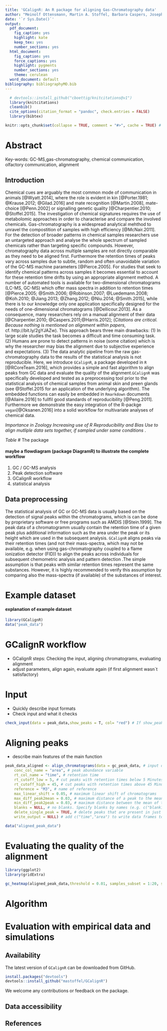 ```yaml
---
title: 'GCalignR: An R package for aligning Gas-Chromatography data'
author: "Meinolf Ottensmann, Martin A. Stoffel, Barbara Caspers, Joseph I. Hoffman"
date: '`r Sys.Date()`'
output:
  pdf_document:
    fig_caption: yes
    highlight: kate
    keep_tex: yes
    number_sections: yes
  html_document:
    fig_caption: yes
    force_captions: yes
    highlight: pygments
    number_sections: yes
    theme: cerulean
  word_document: default
bibliography: bibliographyMO.bib
---
```


```r
  # devtools::install_github("cboettig/knitcitations@v1")
  library(knitcitations)
  cleanbib()
  cite_options(citation_format = "pandoc", check.entries = FALSE)
  library(bibtex)
``` 

```r
knitr::opts_chunk$set(collapse = TRUE, comment = "#>", cache = TRUE) # warning = FALSE
```


# Abstract


Key-words: GC-MS,gas-chromatography, chemical communication, olfactory communication, alignment

	
## Introduction
Chemical cues are arguably the most common mode of communication in animals [@Wyatt.2014], where the role is evident in kin [@Porter.1981; @Krause.2012; @Gilad.2016] and mate recognition [@Martin.2008], mate-choice [@Penn.2002] or signalling genetic quality [@Charpentier.2010; @Stoffel.2015]. The investigation of chemical signatures requires the use of metabolomic approaches in order to characterise and compare the involved chemicals. Gas-chromatography is a widespread analytical mehthod to unravel the compostition of samples with high efficiency [@McNair.2011]. For the detection of broader patterns in chemical samples researchers use an untargeted approach and analyse the whole spectrum of sampled chemicals rather than targeting specific compounds. However, chromatography data across multiple samples are not directly comparable as they need to be aligned first. Furthermore the retention times of peaks vary across samples due to subtle, random and often unavoidable variation of the GC-MS machine parameters [@Pierce.2005]. For studies that seek to identify chemical patterns across samples it becomes essential to account for these retention time drifts by using an appropriate alignment method. A number of automated tools is available for two-dimensional chromatograms (LC-MS, GC-MS) which offer mass spectra in addition to retention times [@Pierce.2005; @Smith.2006; @Robinson.2007; @Luedemann.2008; @Koh.2010; @Jiang.2013; @Zhang.2012; @Niu.2014; @Smith.2015], while there is to our knowledge only one application specifically designed for the needs of one-dimensional chromatograms [@Dellicour.2013]. As a consequence, many researchers rely on a manual alignment of their data [@Charpentier.2010; @Caspers.2011;@Harris.2012]; (*Citations are critical. Because nothing is mentioned on alignment within papers*, cf. http://bit.ly/2gYJAZw). This approach bears three main drawbacks: (1) In large scale studies the task becomes a difficult and time consuming task. (2) Humans are prone to detect patterns in noise (some citation) which is why the researcher may bias the alignment due to subjective experience and expectations. (3) The data analytic pipeline from the raw gas-chromatography data to the results of the statistical analysis is not reproducible. 
Here, we introduce `GCalignR`, a package developed in `R` [@RCoreTeam.2016], which provides a simple  and fast algorithm to align peaks from GC data and evaluate the quality of the alignment.`GCalignR` was specifically developed and tested as a preprocessing tool prior to the statistical analysis of chemical samples from animal skin and preen glands (see @Stoffel.2015 for an application of the underlying algorithm). The embedded  functions can easily be embedded in `Rmarkdown` documents [@Allaire.2016] to fullfil good standards of reproducibility [@Peng.2011]. Furthermore we demonstrate the easy integration of the R-packge `vegan`[@Oksanen.2016] into a solid workflow for multivariate analyses of chemical data. 

*Importance in Zoology*
*Increasing use of R*
*Reproducibility and Bias*
*Use to align mutliple data sets together, if sampled under same conditions*
. 


*Table*
# The package

#### maybe a flowdiagram (package DiagramR) to illustrate the complete workflow ###

1. GC / GC-MS analysis
2. Peak detection software
3. GCalignR workflow
4. statistical analysis

## Data preprocessing 

The statistical analysis of GC or GC-MS data is usually based on the detection of signal peaks within
the chromatograms, which is can be done by proprietary software or free programs such as AMDIS [@Stein.1999].
The peak data of a chromatogramm usually contain the retention time of a given peak plus additional information such 
as the area under the peak or its height which are used in the subsequent analysis. 
`GCalignR` aligns peaks via their retention times (and not their mass-spectra, which may not be available, e.g. when 
using gas-chromatography coupled to a flame ionization detector (FID)) to align the peaks across individuals for subsequent chemometric analysis and pattern detection .The simple assumption is that peaks with similar retention times
represent the same substances. However, it is highly recommended to verify this assumption by
comparing also the mass-spectra (if available) of the substances of interest.


# Example dataset

#### explanation of example dataset ####

```r
library(GCalignR)
data("peak_data")
```

# GCalignR workflow

- GCalignR steps: Checking the input, aligning chromatograms, evaluating alignment
- adjust parameters, align again, evaluate again (if first alignment wasn´t satisfactory)


# Input

- Quickly describe input formats
- Check input and what it checks

```r
check_input(data = peak_data,show_peaks = T, col= "red") # If show_peaks = T, a histogram of peaks is plotted 
```


# Aligning peaks

- describe main features of the main function

```r
peak_data_aligned <- align_chromatograms(data = gc_peak_data, # input data
    conc_col_name = "area", # peak abundance variable
    rt_col_name = "time", # retention time 
    rt_cutoff_low = 5, # cut peaks with retention times below 5 Minutes
    rt_cutoff_high = 45, # cut peaks with retention times above 45 Minutes
    reference = "M3", # name of reference 
    max_linear_shift = 0.05, # maximum linear shift of chromatograms
    max_diff_peak2mean = 0.03, # maximum distance of a peak to the mean
    min_diff_peak2peak = 0.03, # maximum distance between the mean of two peaks
    blanks = NULL, # no blanks. Specify blanks by names (e.g. c("blank1", "blank2"))
    delete_single_peak = TRUE, # delete peaks that are present in just one sample 
    write_output = NULL) # add c("time","area") to write data frames to .txt file
```

```r
data("aligned_peak_data")
```

# Evaluating the quality of the alignment

```r
library(ggplot2)
library(gridExtra)
```


```r
gc_heatmap(aligned_peak_data,threshold = 0.01, samples_subset = 1:20, substance_subset = 1:30, label_size = 10, type = "continous") # By default a threshold of 0.05 is used to mark deviations
```

# Algorithm

# Evaluation with empirical data and simulations


## Availability

The latest version of `GCalignR` can be downloaded from GitHub.

```r
install.packages("devtools")
devtools::install_github("mastoffel/GCalignR")
```

We welcome any contributions or feedback on the package.

## Data accessibility


## References




